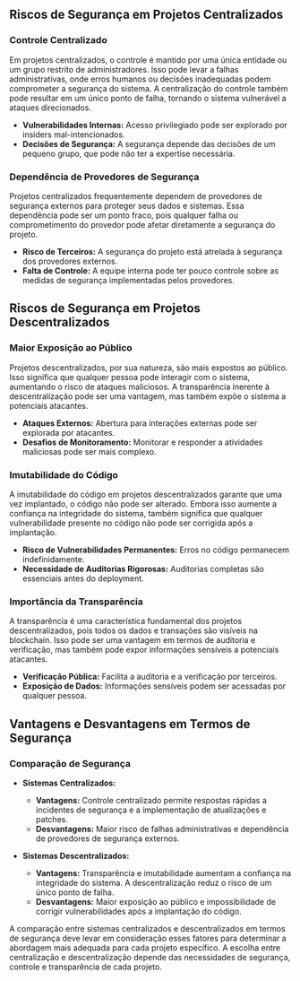 ## Riscos de Segurança em Projetos Centralizados

### Controle Centralizado

Em projetos centralizados, o controle é mantido por uma única entidade ou um grupo restrito de administradores. Isso pode levar a falhas administrativas, onde erros humanos ou decisões inadequadas podem comprometer a segurança do sistema. A centralização do controle também pode resultar em um único ponto de falha, tornando o sistema vulnerável a ataques direcionados.

- **Vulnerabilidades Internas:** Acesso privilegiado pode ser explorado por insiders mal-intencionados.
- **Decisões de Segurança:** A segurança depende das decisões de um pequeno grupo, que pode não ter a expertise necessária.

### Dependência de Provedores de Segurança

Projetos centralizados frequentemente dependem de provedores de segurança externos para proteger seus dados e sistemas. Essa dependência pode ser um ponto fraco, pois qualquer falha ou comprometimento do provedor pode afetar diretamente a segurança do projeto.

- **Risco de Terceiros:** A segurança do projeto está atrelada à segurança dos provedores externos.
- **Falta de Controle:** A equipe interna pode ter pouco controle sobre as medidas de segurança implementadas pelos provedores.

## Riscos de Segurança em Projetos Descentralizados

### Maior Exposição ao Público

Projetos descentralizados, por sua natureza, são mais expostos ao público. Isso significa que qualquer pessoa pode interagir com o sistema, aumentando o risco de ataques maliciosos. A transparência inerente à descentralização pode ser uma vantagem, mas também expõe o sistema a potenciais atacantes.

- **Ataques Externos:** Abertura para interações externas pode ser explorada por atacantes.
- **Desafios de Monitoramento:** Monitorar e responder a atividades maliciosas pode ser mais complexo.

### Imutabilidade do Código

A imutabilidade do código em projetos descentralizados garante que uma vez implantado, o código não pode ser alterado. Embora isso aumente a confiança na integridade do sistema, também significa que qualquer vulnerabilidade presente no código não pode ser corrigida após a implantação.

- **Risco de Vulnerabilidades Permanentes:** Erros no código permanecem indefinidamente.
- **Necessidade de Auditorias Rigorosas:** Auditorias completas são essenciais antes do deployment.

### Importância da Transparência

A transparência é uma característica fundamental dos projetos descentralizados, pois todos os dados e transações são visíveis na blockchain. Isso pode ser uma vantagem em termos de auditoria e verificação, mas também pode expor informações sensíveis a potenciais atacantes.

- **Verificação Pública:** Facilita a auditoria e a verificação por terceiros.
- **Exposição de Dados:** Informações sensíveis podem ser acessadas por qualquer pessoa.

## Vantagens e Desvantagens em Termos de Segurança

### Comparação de Segurança

- **Sistemas Centralizados:**

  - **Vantagens:** Controle centralizado permite respostas rápidas a incidentes de segurança e a implementação de atualizações e patches.
  - **Desvantagens:** Maior risco de falhas administrativas e dependência de provedores de segurança externos.

- **Sistemas Descentralizados:**
  - **Vantagens:** Transparência e imutabilidade aumentam a confiança na integridade do sistema. A descentralização reduz o risco de um único ponto de falha.
  - **Desvantagens:** Maior exposição ao público e impossibilidade de corrigir vulnerabilidades após a implantação do código.

A comparação entre sistemas centralizados e descentralizados em termos de segurança deve levar em consideração esses fatores para determinar a abordagem mais adequada para cada projeto específico. A escolha entre centralização e descentralização depende das necessidades de segurança, controle e transparência de cada projeto.

